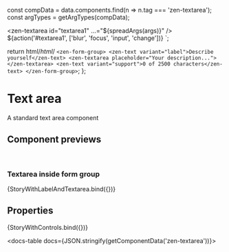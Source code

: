
const compData = data.components.find(n => n.tag === 'zen-textarea');
const argTypes = getArgTypes(compData);

<Meta title="Forms/Textarea" component="zen-textarea" argTypes={argTypes} />

  <zen-textarea id="textarea1" ...="${spreadArgs(args)}" />
  ${action('#textarea1', ['blur', 'focus', 'input', 'change'])}
`;

  return html/*html*/ `
    <zen-form-group>
      <zen-text variant="label">Describe yourself</zen-text>
      <zen-textarea placeholder="Your description..."></zen-textarea>
      <zen-text variant="support">0 of 2500 characters</zen-text>
    </zen-form-group>
  `;
};

# Text area

A standard text area component

## Component previews

<br />

### Textarea inside form group

<Canvas>
  <Story name="textareaWithinGroup">{StoryWithLabelAndTextarea.bind({})}</Story>
</Canvas>

## Properties

<Canvas>
  <Story
    name="button"
    args={{
      ...getDefaultArgs(argTypes),
      // override some default values:
      placeholder: 'Enter some text...',
    }}
  >
    {StoryWithControls.bind({})}
  </Story>
</Canvas>

<ArgsTable story="button" />

<docs-table docs={JSON.stringify(getComponentData('zen-textarea'))}></docs-table>
